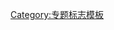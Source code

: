 {{WPBannerMeta
|PROJECT = 灯塔
 |BANNER_NAME = Template:WikiProject Lighthouses
 |substcheck=<includeonly>{{subst:</includeonly><includeonly>substcheck}}</includeonly>
 |small={{{small|}}}
 |category={{{category|¬}}}
 |listas={{{listas|}}}
|IMAGE_LEFT = Cape hatteras lighthouse img 0529.jpg

|QUALITY_SCALE       = extended
 |class={{{class|}}}
 |auto={{{auto|}}}
 |importance={{{importance|}}}

|ASSESSMENT_LINK     = 
|COMMENTS            = yes
 |COMMENTS_CAT       = 
 |COMMENTS_FORCE     = yes

|MAIN_ARTICLE     = [[航海]]相关条目
|PORTAL           = 航海
|PORTAL_IMG       = Yacht foresail.svg

}}<noinclude>{{documentation}}[[Category:专题标志模板]]</noinclude>